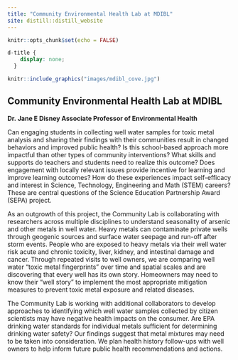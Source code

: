 ```yaml
---
title: "Community Environmental Health Lab at MDIBL"
site: distill::distill_website
---
```


```r
knitr::opts_chunk$set(echo = FALSE)
```

```css
d-title {
    display: none;
  }
```

```r
knitr::include_graphics("images/mdibl_cove.jpg")
```

## Community Environmental Health Lab at MDIBL

**Dr. Jane E Disney Associate Professor of Environmental Health**

Can engaging students in collecting well water samples for toxic metal analysis and sharing their findings with their communities result in changed behaviors and improved public health? Is this school-based approach more impactful than other types of community interventions? What skills and supports do teachers and students need to realize this outcome? Does engagement with locally relevant issues provide incentive for learning and improve learning outcomes? How do these experiences impact self-efficacy and interest in Science, Technology, Engineering and Math (STEM) careers? These are central questions of the Science Education Partnership Award (SEPA) project.

As an outgrowth of this project, the Community Lab is collaborating with researchers across multiple disciplines to understand seasonality of arsenic and other metals in well water. Heavy metals can contaminate private wells through geogenic sources and surface water seepage and run-off after storm events. People who are exposed to heavy metals via their well water risk acute and chronic toxicity, liver, kidney, and intestinal damage and cancer. Through repeated visits to well owners, we are comparing well water "toxic metal fingerprints" over time and spatial scales and are discovering that every well has its own story. Homeowners may need to know their "well story" to implement the most appropriate mitigation measures to prevent toxic metal exposure and related diseases.

The Community Lab is working with additional collaborators to develop approaches to identifying which well water samples collected by citizen scientists may have negative health impacts on the consumer. Are EPA drinking water standards for individual metals sufficient for determining drinking water safety? Our findings suggest that metal mixtures may need to be taken into consideration. We plan health history follow-ups with well owners to help inform future public health recommendations and actions.
